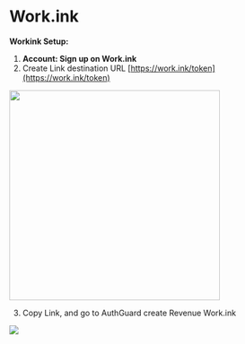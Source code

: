 # Work.ink

**Workink Setup:**

1. **Account: Sign up on Work.ink**
2. Create Link destination URL [https://work.ink/token](https://work.ink/token)

<Image src='/workink_1.png' width='375' />

3. Copy Link, and go to AuthGuard create Revenue Work.ink

<Image src='/workink_2.png' />